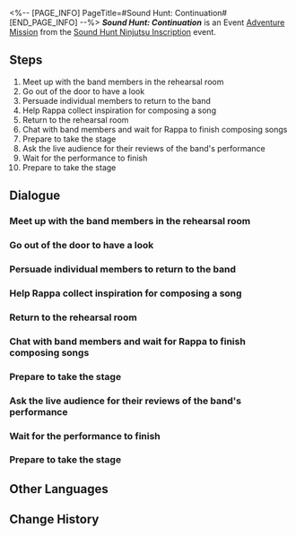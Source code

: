 <%-- [PAGE_INFO]
PageTitle=#Sound Hunt: Continuation#
[END_PAGE_INFO] --%>
{{Stub|Dialogue.}}
{{Mission Infobox
|id            = 8026103
|title         = 
|image         = {{subst:void|<!--$UPLOAD:<<SpriteOutput/Chronicle/8026103_f.png>-<Mission Sound Hunt Continuation Stelle.png>-<Fate's Atlas Images>>-->}}{{subst:void|<!--$UPLOAD:<<SpriteOutput/Chronicle/8026103_m.png>-<Mission Sound Hunt Continuation Caelus.png>-<Fate's Atlas Images>>-->}}
<gallery>
Mission Sound Hunt Continuation Stelle.png|Stelle
Mission Sound Hunt Continuation Caelus.png|Caelus
</gallery>
|type          = Adventure
|event_name    = Sound Hunt Ninjutsu Inscription
|chapter       = Sound Hunt Ninjutsu Inscription
|requirements  = [[Adventure Mission]] ''[[Sound Hunt: Initiation]]'' completed
|summary       = Members have expressed their desire to leave the band one after another, prompting you and Rappa to talk to them one by one. As the second show is about to start, the guitarist of your band suddenly disappears...
|characters    = Arfey; Audience; Band Members; Czipo; Dafanchy; Dreamweaver Academy Rep; Enraged Spectator; Montana; Rappa; Strange Spectator; Stubborn Spectator; Taunting Spectator; Trailblazer
|startLocation = [[Penacony]] - [[Penacony Paperfold University College]]
|world         = Penacony
|area          = Penacony Paperfold University College
|prev          = Sound Hunt: Initiation
|next          = Sound Hunt: Culmination
|rewards       = Stellar Jade*20; Refined Aether*2; Lost Crystal*2; Floating Tempo (Disk)*1 { text = ''Floating Tempo'' }; Credit*20,000
}}
'''''Sound Hunt: Continuation''''' is an Event [[Adventure Mission]] from the [[Sound Hunt Ninjutsu Inscription]] event.

==Steps==
# Meet up with the band members in the rehearsal room
# Go out of the door to have a look
# Persuade individual members to return to the band
# Help Rappa collect inspiration for composing a song
# Return to the rehearsal room
# Chat with band members and wait for Rappa to finish composing songs
# Prepare to take the stage
# Ask the live audience for their reviews of the band's performance
# Wait for the performance to finish
# Prepare to take the stage

<!--
==Gameplay Notes==

--><!--
==Trial Character==

-->
==Dialogue==
{{Stub Dialogue}}
===Meet up with the band members in the rehearsal room{{subst:void|<!--802610301-->}}===
{{Mission Description|type=adventure|location=Penacony Paperfold University College|You've become the manager of the music party's performing band, and now your band needs to complete 3 performances on the stage in the middle of the campus.<br />The first performance wrapped up successfully! Return to the rehearsal room to reunite with the band members.}}
{{Dialogue Start}}
:{{tx}}
{{Dialogue End}}

===Go out of the door to have a look{{subst:void|<!--802610302-->}}===
{{Mission Description|type=adventure|location=Penacony Paperfold University College|update|You've become the manager of the music party's performing band, and now your band needs to complete 3 performances on the stage in the middle of the campus.<br />The band members seem to want to say something to you. Head outside the rehearsal room to see what's going on.}}
{{Dialogue Start}}
:{{tx}}
{{Dialogue End}}

===Persuade individual members to return to the band{{subst:void|<!--802610303-->}}===
{{Mission Description|type=adventure|location=Penacony Paperfold University College|update|You've become the manager of the music party's performing band, and now your band needs to complete 3 performances on the stage in the middle of the campus.<br />You never imagined that all the band members would ask to quit the band... As the band manager, you need to find a way to persuade them all to come back.}}
{{Dialogue Start}}
:{{tx}}
{{Dialogue End}}

===Help Rappa collect inspiration for composing a song{{subst:void|<!--802610307-->}}===
{{Mission Description|type=adventure|location=Penacony Paperfold University College|update|You've become the manager of the music party's performing band, and now your band needs to complete 3 performances on the stage in the middle of the campus.<br />Though some band members remain unconvinced, the show must go on. The most urgent thing right now is to finish the piece you need to perform. You need to collect enough inspiration to help her with composing.}}
{{Dialogue Start}}
:{{tx}}
{{Dialogue End}}

===Return to the rehearsal room{{subst:void|<!--802610308-->}}===
{{Mission Description|type=adventure|location=Penacony Paperfold University College|update|You've become the manager of the music party's performing band, and now your band needs to complete 3 performances on the stage in the middle of the campus.<br />The inspiration required for composing music has all been collected. Go back and see how the rehearsal is going.}}
{{Dialogue Start}}
:{{tx}}
{{Dialogue End}}

===Chat with band members and wait for Rappa to finish composing songs{{subst:void|<!--802610309-->}}===
{{Mission Description|type=adventure|location=Penacony Paperfold University College|update|You've become the manager of the music party's performing band, and now your band needs to complete 3 performances on the stage in the middle of the campus.<br />The relationships between band members seem to have returned to normal. Rappa is immersed in composing music. Use this time to chat with the other band members.}}
{{Dialogue Start}}
:{{tx}}
{{Dialogue End}}

===Prepare to take the stage{{subst:void|<!--802610313-->}}===
{{Mission Description|type=adventure|location=Penacony Paperfold University College|update|You've become the manager of the music party's performing band, and now your band needs to complete 3 performances on the stage in the middle of the campus.<br />All is ready. It's time to head to the battlefield!}}
{{Dialogue Start}}
:{{tx}}
{{Dialogue End}}

===Ask the live audience for their reviews of the band's performance{{subst:void|<!--802610319-->}}===
{{Mission Description|type=adventure|location=Penacony Paperfold University College|update|You've become the manager of the music party's performing band, and now your band needs to complete 3 performances on the stage in the middle of the campus.<br />Arfey suddenly disappeared. Thankfully, the second performance is happening without a hitch. Ask the live audience about their reviews of the band's performance.}}
{{Dialogue Start}}
:{{tx}}
{{Dialogue End}}

===Wait for the performance to finish{{subst:void|<!--802610323-->}}===
{{Mission Description|type=adventure|location=Penacony Paperfold University College|update|You've become the manager of the music party's performing band, and now your band needs to complete 3 performances on the stage in the middle of the campus.<br />The audience is busy gossiping about how some band members are missing. There's nothing you can do except wait for this show to finish...}}
{{Dialogue Start}}
:{{tx}}
{{Dialogue End}}

===Prepare to take the stage{{subst:void|<!--802610316-->}}===
{{Mission Description|type=adventure|location=Penacony Paperfold University College|update|You've become the manager of the music party's performing band, and now your band needs to complete 3 performances on the stage in the middle of the campus.<br />All is ready. It's time to head to the battlefield!}}
{{Dialogue Start}}
:{{tx}}
{{Dialogue End}}

==Other Languages==
{{Other Languages
|en   = Sound Hunt: Continuation
|zhs  = 音律狩猎•承续篇
|zht  = 音律狩獵•承續篇
|ja   = 音律狩猟・続章
|ko   = 음률 사냥•계승편
|es   = Cacería del Sonido: Continuación
|fr   = Chasse au son&nbsp;: Continuation
|ru   = Музыкальная охота: Продолжение
|th   = ทำนองไล่ล่า: บทต่อเนื่อง
|vi   = Săn Bắn Âm Luật: Chương Tiếp Nối
|de   = Klangjagd: Die Fortsetzung
|id   = Perburuan Nada: Lanjutan
|pt   = Caça ao Som: Continuação
}}

==Change History==
{{Change History|2.6}}
